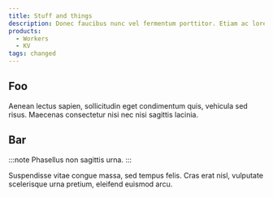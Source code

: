```yaml
---
title: Stuff and things
description: Donec faucibus nunc vel fermentum porttitor. Etiam ac lorem dui. Duis facilisis facilisis sem, vel malesuada ipsum feugiat in.
products: 
  - Workers
  - KV
tags: changed
---
```


## Foo

Aenean lectus sapien, sollicitudin eget condimentum quis, vehicula sed risus. Maecenas consectetur nisi nec nisi sagittis lacinia.

## Bar

:::note
Phasellus non sagittis urna.
:::

Suspendisse vitae congue massa, sed tempus felis. Cras erat nisl, vulputate scelerisque urna pretium, eleifend euismod arcu.
